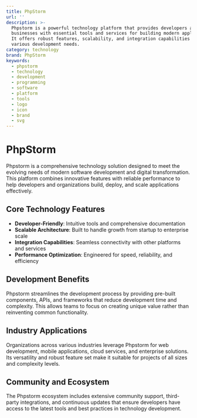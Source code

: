 ```yaml
---
title: PhpStorm
url: ''
description: >-
  Phpstorm is a powerful technology platform that provides developers and
  businesses with essential tools and services for building modern applications.
  It offers robust features, scalability, and integration capabilities for
  various development needs.
category: technology
brand: PhpStorm
keywords:
  - phpstorm
  - technology
  - development
  - programming
  - software
  - platform
  - tools
  - logo
  - icon
  - brand
  - svg
---
```


# PhpStorm

Phpstorm is a comprehensive technology solution designed to meet the evolving needs of modern software development and digital transformation. This platform combines innovative features with reliable performance to help developers and organizations build, deploy, and scale applications effectively.

## Core Technology Features

- **Developer-Friendly**: Intuitive tools and comprehensive documentation
- **Scalable Architecture**: Built to handle growth from startup to enterprise scale
- **Integration Capabilities**: Seamless connectivity with other platforms and services
- **Performance Optimization**: Engineered for speed, reliability, and efficiency

## Development Benefits

Phpstorm streamlines the development process by providing pre-built components, APIs, and frameworks that reduce development time and complexity. This allows teams to focus on creating unique value rather than reinventing common functionality.

## Industry Applications

Organizations across various industries leverage Phpstorm for web development, mobile applications, cloud services, and enterprise solutions. Its versatility and robust feature set make it suitable for projects of all sizes and complexity levels.

## Community and Ecosystem

The Phpstorm ecosystem includes extensive community support, third-party integrations, and continuous updates that ensure developers have access to the latest tools and best practices in technology development.
